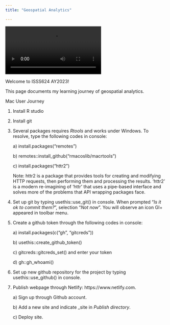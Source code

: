```yaml
---
title: "Geospatial Analytics"

---
```


![](froggie.mp4)

Welcome to ISSS624 AY2023!

This page documents my learning journey of geospatial analytics.

Mac User Journey

1.  Install R studio

2.  Install git

3.  Several packages requires *Rtools* and works under Windows. To resolve, type the following codes in console:

    a\) install.packages("remotes")

    b\) remotes::install_github("rmacoslib/macrtools")

    c\) install.packages("httr2")

    Note: httr2 is a package that provides tools for creating and modifying HTTP requests, then performing them and processing the results. 'httr2' is a modern re-imagining of 'httr' that uses a pipe-based interface and solves more of the problems that API wrapping packages face.

4.  Set up git by typing usethis::use_git() in console. When prompted "*Is it ok to commit them?*", selection "*Not now*". You will observe an icon GI+ appeared in toolbar menu.

5.  Create a github token through the following codes in console:

    a\) install.packages(c("gh", "gitcreds"))

    b\) usethis::create_github_token()

    c\) gitcreds::gitcreds_set() and enter your token

    d\) gh::gh_whoami()

6.  Set up new github repository for the project by typing usethis::use_github() in console.

7.  Publish webpage through Netlify: https://www.netlify.com.

    a\) Sign up through Github account.

    b\) Add a new site and indicate \_site in *Publish directory*.

    c\) Deploy site.
